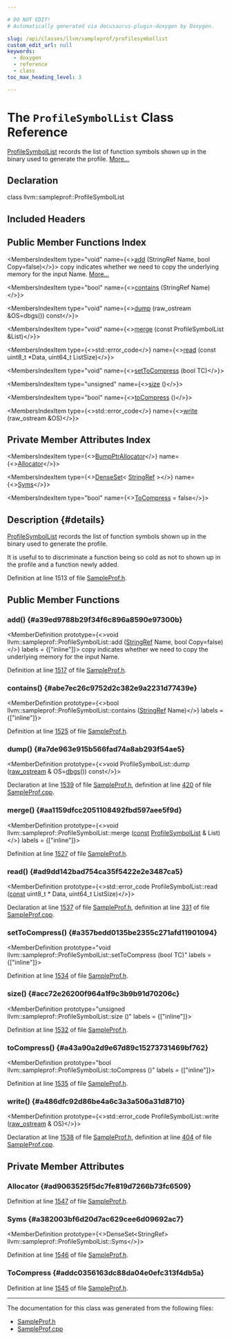 ```yaml
---

# DO NOT EDIT!
# Automatically generated via docusaurus-plugin-doxygen by Doxygen.

slug: /api/classes/llvm/sampleprof/profilesymbollist
custom_edit_url: null
keywords:
  - doxygen
  - reference
  - class
toc_max_heading_level: 3

---
```





# The `ProfileSymbolList` Class Reference

<DoxygenPage pluginConfig={pluginConfig}>

<a href="/docs/api/classes/llvm/sampleprof/profilesymbollist">ProfileSymbolList</a> records the list of function symbols shown up in the binary used to generate the profile. <a href="#details">More...</a>

## Declaration

<CodeBlock>class llvm::sampleprof::ProfileSymbolList</CodeBlock>

## Included Headers

<IncludesList>
<IncludesListItem
  filePath="llvm/ProfileData/SampleProf.h"
  permalink="/docs/api/files/include/include/llvm/include/llvm/profiledata/sampleprof-h"
  isLocal="true" />
</IncludesList>

## Public Member Functions Index

<MembersIndex>

<MembersIndexItem
  type="void"
  name={<><a href="#a39ed9788b29f34f6c896a8590e97300b">add</a> (StringRef Name, bool Copy=false)</>}>
copy indicates whether we need to copy the underlying memory for the input Name. <a href="#a39ed9788b29f34f6c896a8590e97300b">More...</a>
</MembersIndexItem>

<MembersIndexItem
  type="bool"
  name={<><a href="#abe7ec26c9752d2c382e9a2231d77439e">contains</a> (StringRef Name)</>}>
</MembersIndexItem>

<MembersIndexItem
  type="void"
  name={<><a href="#a7de963e915b566fad74a8ab293f54ae5">dump</a> (raw&#95;ostream &amp;OS=dbgs()) const</>}>
</MembersIndexItem>

<MembersIndexItem
  type="void"
  name={<><a href="#aa1159dfcc2051108492fbd597aee5f9d">merge</a> (const ProfileSymbolList &amp;List)</>}>
</MembersIndexItem>

<MembersIndexItem
  type={<>std::error&#95;code</>}
  name={<><a href="#ad9dd142bad754ca35f5422e2e3487ca5">read</a> (const uint8&#95;t &#42;Data, uint64&#95;t ListSize)</>}>
</MembersIndexItem>

<MembersIndexItem
  type="void"
  name={<><a href="#a357bedd0135be2355c271afd11901094">setToCompress</a> (bool TC)</>}>
</MembersIndexItem>

<MembersIndexItem
  type="unsigned"
  name={<><a href="#acc72e26200f964a1f9c3b9b91d70206c">size</a> ()</>}>
</MembersIndexItem>

<MembersIndexItem
  type="bool"
  name={<><a href="#a43a90a2d9e67d89c15273731469bf762">toCompress</a> ()</>}>
</MembersIndexItem>

<MembersIndexItem
  type={<>std::error&#95;code</>}
  name={<><a href="#a486dfc92d86be4a6c3a3a506a31d8710">write</a> (raw&#95;ostream &amp;OS)</>}>
</MembersIndexItem>

</MembersIndex>

## Private Member Attributes Index

<MembersIndex>

<MembersIndexItem
  type={<><a href="/docs/api/namespaces/llvm/#a8e612822d4ba7bb36c9c79582a567108">BumpPtrAllocator</a></>}
  name={<><a href="#ad9063525f5dc7fe819d7266b73fc6509">Allocator</a></>}>
</MembersIndexItem>

<MembersIndexItem
  type={<><a href="/docs/api/classes/llvm/denseset">DenseSet</a>&lt; <a href="/docs/api/classes/llvm/stringref">StringRef</a> &gt;</>}
  name={<><a href="#a382003bf6d20d7ac629cee6d09692ac7">Syms</a></>}>
</MembersIndexItem>

<MembersIndexItem
  type="bool"
  name={<><a href="#addc0356163dc88da04e0efc313f4db5a">ToCompress</a> = false</>}>
</MembersIndexItem>

</MembersIndex>

## Description {#details}

<a href="/docs/api/classes/llvm/sampleprof/profilesymbollist">ProfileSymbolList</a> records the list of function symbols shown up in the binary used to generate the profile.

It is useful to to discriminate a function being so cold as not to shown up in the profile and a function newly added.

Definition at line 1513 of file <a href="/docs/api/files/include/include/llvm/include/llvm/profiledata/sampleprof-h">SampleProf.h</a>.

<SectionDefinition>

## Public Member Functions

### add() {#a39ed9788b29f34f6c896a8590e97300b}

<MemberDefinition
  prototype={<>void llvm::sampleprof::ProfileSymbolList::add (<a href="/docs/api/classes/llvm/stringref">StringRef</a> Name, bool Copy=false)</>}
  labels = {["inline"]}>
copy indicates whether we need to copy the underlying memory for the input Name.

Definition at line <a href="/docs/api/files/include/include/llvm/include/llvm/profiledata/sampleprof-h/#l01517">1517</a> of file <a href="/docs/api/files/include/include/llvm/include/llvm/profiledata/sampleprof-h">SampleProf.h</a>.
</MemberDefinition>

### contains() {#abe7ec26c9752d2c382e9a2231d77439e}

<MemberDefinition
  prototype={<>bool llvm::sampleprof::ProfileSymbolList::contains (<a href="/docs/api/classes/llvm/stringref">StringRef</a> Name)</>}
  labels = {["inline"]}>

Definition at line <a href="/docs/api/files/include/include/llvm/include/llvm/profiledata/sampleprof-h/#l01525">1525</a> of file <a href="/docs/api/files/include/include/llvm/include/llvm/profiledata/sampleprof-h">SampleProf.h</a>.
</MemberDefinition>

### dump() {#a7de963e915b566fad74a8ab293f54ae5}

<MemberDefinition
  prototype={<>void ProfileSymbolList::dump (<a href="/docs/api/classes/llvm/raw-ostream">raw&#95;ostream</a> &amp; OS=<a href="/docs/api/namespaces/llvm/#a7c46c742c31be54870e2038048e6b391">dbgs</a>()) const</>}>

Declaration at line <a href="/docs/api/files/include/include/llvm/include/llvm/profiledata/sampleprof-h/#l01539">1539</a> of file <a href="/docs/api/files/include/include/llvm/include/llvm/profiledata/sampleprof-h">SampleProf.h</a>, definition at line <a href="/docs/api/files/lib/lib/profiledata/sampleprof-cpp/#l00420">420</a> of file <a href="/docs/api/files/lib/lib/profiledata/sampleprof-cpp">SampleProf.cpp</a>.
</MemberDefinition>

### merge() {#aa1159dfcc2051108492fbd597aee5f9d}

<MemberDefinition
  prototype={<>void llvm::sampleprof::ProfileSymbolList::merge (<a href="/docs/api/files/lib/lib/target/lib/target/aarch64/aarch64promoteconstant-cpp/#a90f8350fecae261c25be85d38b451bff">const</a> <a href="/docs/api/classes/llvm/sampleprof/profilesymbollist">ProfileSymbolList</a> &amp; List)</>}
  labels = {["inline"]}>

Definition at line <a href="/docs/api/files/include/include/llvm/include/llvm/profiledata/sampleprof-h/#l01527">1527</a> of file <a href="/docs/api/files/include/include/llvm/include/llvm/profiledata/sampleprof-h">SampleProf.h</a>.
</MemberDefinition>

### read() {#ad9dd142bad754ca35f5422e2e3487ca5}

<MemberDefinition
  prototype={<>std::error&#95;code ProfileSymbolList::read (<a href="/docs/api/files/lib/lib/target/lib/target/aarch64/aarch64promoteconstant-cpp/#a90f8350fecae261c25be85d38b451bff">const</a> uint8&#95;t &#42; Data, uint64&#95;t ListSize)</>}>

Declaration at line <a href="/docs/api/files/include/include/llvm/include/llvm/profiledata/sampleprof-h/#l01537">1537</a> of file <a href="/docs/api/files/include/include/llvm/include/llvm/profiledata/sampleprof-h">SampleProf.h</a>, definition at line <a href="/docs/api/files/lib/lib/profiledata/sampleprof-cpp/#l00331">331</a> of file <a href="/docs/api/files/lib/lib/profiledata/sampleprof-cpp">SampleProf.cpp</a>.
</MemberDefinition>

### setToCompress() {#a357bedd0135be2355c271afd11901094}

<MemberDefinition
  prototype="void llvm::sampleprof::ProfileSymbolList::setToCompress (bool TC)"
  labels = {["inline"]}>

Definition at line <a href="/docs/api/files/include/include/llvm/include/llvm/profiledata/sampleprof-h/#l01534">1534</a> of file <a href="/docs/api/files/include/include/llvm/include/llvm/profiledata/sampleprof-h">SampleProf.h</a>.
</MemberDefinition>

### size() {#acc72e26200f964a1f9c3b9b91d70206c}

<MemberDefinition
  prototype="unsigned llvm::sampleprof::ProfileSymbolList::size ()"
  labels = {["inline"]}>

Definition at line <a href="/docs/api/files/include/include/llvm/include/llvm/profiledata/sampleprof-h/#l01532">1532</a> of file <a href="/docs/api/files/include/include/llvm/include/llvm/profiledata/sampleprof-h">SampleProf.h</a>.
</MemberDefinition>

### toCompress() {#a43a90a2d9e67d89c15273731469bf762}

<MemberDefinition
  prototype="bool llvm::sampleprof::ProfileSymbolList::toCompress ()"
  labels = {["inline"]}>

Definition at line <a href="/docs/api/files/include/include/llvm/include/llvm/profiledata/sampleprof-h/#l01535">1535</a> of file <a href="/docs/api/files/include/include/llvm/include/llvm/profiledata/sampleprof-h">SampleProf.h</a>.
</MemberDefinition>

### write() {#a486dfc92d86be4a6c3a3a506a31d8710}

<MemberDefinition
  prototype={<>std::error&#95;code ProfileSymbolList::write (<a href="/docs/api/classes/llvm/raw-ostream">raw&#95;ostream</a> &amp; OS)</>}>

Declaration at line <a href="/docs/api/files/include/include/llvm/include/llvm/profiledata/sampleprof-h/#l01538">1538</a> of file <a href="/docs/api/files/include/include/llvm/include/llvm/profiledata/sampleprof-h">SampleProf.h</a>, definition at line <a href="/docs/api/files/lib/lib/profiledata/sampleprof-cpp/#l00404">404</a> of file <a href="/docs/api/files/lib/lib/profiledata/sampleprof-cpp">SampleProf.cpp</a>.
</MemberDefinition>

</SectionDefinition>

<SectionDefinition>

## Private Member Attributes

### Allocator {#ad9063525f5dc7fe819d7266b73fc6509}

<MemberDefinition
  prototype="BumpPtrAllocator llvm::sampleprof::ProfileSymbolList::Allocator">

Definition at line <a href="/docs/api/files/include/include/llvm/include/llvm/profiledata/sampleprof-h/#l01547">1547</a> of file <a href="/docs/api/files/include/include/llvm/include/llvm/profiledata/sampleprof-h">SampleProf.h</a>.
</MemberDefinition>

### Syms {#a382003bf6d20d7ac629cee6d09692ac7}

<MemberDefinition
  prototype={<>DenseSet&lt;StringRef&gt; llvm::sampleprof::ProfileSymbolList::Syms</>}>

Definition at line <a href="/docs/api/files/include/include/llvm/include/llvm/profiledata/sampleprof-h/#l01546">1546</a> of file <a href="/docs/api/files/include/include/llvm/include/llvm/profiledata/sampleprof-h">SampleProf.h</a>.
</MemberDefinition>

### ToCompress {#addc0356163dc88da04e0efc313f4db5a}

<MemberDefinition
  prototype="bool llvm::sampleprof::ProfileSymbolList::ToCompress = false">

Definition at line <a href="/docs/api/files/include/include/llvm/include/llvm/profiledata/sampleprof-h/#l01545">1545</a> of file <a href="/docs/api/files/include/include/llvm/include/llvm/profiledata/sampleprof-h">SampleProf.h</a>.
</MemberDefinition>

</SectionDefinition>

<hr/>

The documentation for this class was generated from the following files:

<ul>
<li><a href="/docs/api/files/include/include/llvm/include/llvm/profiledata/sampleprof-h">SampleProf.h</a></li>
<li><a href="/docs/api/files/lib/lib/profiledata/sampleprof-cpp">SampleProf.cpp</a></li>
</ul>

</DoxygenPage>
